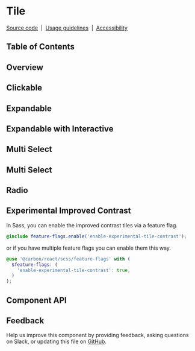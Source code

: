 
<Meta of={TileStories} />

# Tile

[Source code](https://github.com/carbon-design-system/carbon/tree/main/packages/react/src/components/Tile)
&nbsp;|&nbsp;
[Usage guidelines](https://www.carbondesignsystem.com/components/tile/usage)
&nbsp;|&nbsp;
[Accessibility](https://www.carbondesignsystem.com/components/tile/accessibility)

## Table of Contents

## Overview

<Canvas>
  <Story of={TileStories.Default} />
</Canvas>

## Clickable

<Canvas>
  <Story of={TileStories.Clickable} />
</Canvas>

## Expandable

<Canvas>
  <Story of={TileStories.Expandable} />
</Canvas>

## Expandable with Interactive

<Canvas>
  <Story of={TileStories.ExpandableWithInteractive} />
</Canvas>

## Multi Select

<Canvas>
  <Story of={TileStories.Selectable} />
</Canvas>

## Multi Select

<Canvas>
  <Story of={TileStories.MultiSelect} />
</Canvas>

## Radio

<Canvas>
  <Story of={TileStories.Radio} />
</Canvas>

## Experimental Improved Contrast

In Sass, you can enable the improved contrast tiles via a feature flag.

```scss
@include feature-flags.enable('enable-experimental-tile-contrast');
```

or if you have multiple feature flags you can enable them this way.

```scss
@use '@carbon/react/scss/feature-flags' with (
  $feature-flags: (
    'enable-experimental-tile-contrast': true,
  )
);
```

<Canvas>
  <div style={{ width: '1018px', maxWidth: '100%' }}>
    <Story of={TileFeatureFlagStories.Clickable} meta={TileFeatureFlagStories} />
  </div>
  <div style={{ width: '1018px', maxWidth: '100%' }}>
    <Story of={TileFeatureFlagStories.Expandable} meta={TileFeatureFlagStories} />
  </div>
  <div style={{ width: '1018px', maxWidth: '100%' }}>
    <Story of={TileFeatureFlagStories.MultiSelect} meta={TileFeatureFlagStories} />
  </div>
  <div style={{ width: '1018px', maxWidth: '100%' }}>
    <Story of={TileFeatureFlagStories.Radio} meta={TileFeatureFlagStories} />
  </div>
  <div style={{ width: '1018px', maxWidth: '100%' }}>
    <Story of={TileFeatureFlagStories.Selectable} meta={TileFeatureFlagStories} />
  </div>
</Canvas>

## Component API

<ArgsTable />

## Feedback

Help us improve this component by providing feedback, asking questions on Slack,
or updating this file on
[GitHub](https://github.com/carbon-design-system/carbon/edit/main/packages/react/src/components/Tile/Tile.mdx).
